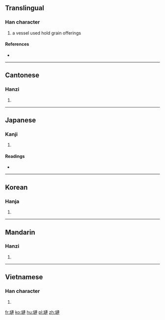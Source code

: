 {{also|琏}}
==Translingual==

===Han character===
{{Han char|rn=96|rad=玉|as=11|sn=15|four=15130|canj=MGYJJ}}

# a vessel used hold grain offerings

====References====
* {{Han ref|kx=0741.080|dkj=21206|dj=1150.260|hdz=21130.110|uh=7489|ud=29833|bh=E6A3|bd=59043}}

----

==Cantonese==

===Hanzi===
{{yue-hanzi|jyut=|y=lin5|sim=琏}}

# {{defn|lang=yue|sort=玉11}}

----

==Japanese==

===Kanji===
{{ja-kanji|grade=|rs=玉11}}

# {{defn|lang=ja|sort=玉11}}

====Readings====
* {{ja-readings|on=[[りん]] (rin)|kun=[[うつわ]] (utsuwa)|nanori=}}

----

==Korean==

===Hanja===
{{ko-hanja|hangeul=[[련]]>[[연]]|eumhun=|rv=ryeon>yeon|mr=ryŏn>yŏn|y=lyen>yen}}

# {{defn|lang=ko|sort=玉11}}

----

==Mandarin==

===Hanzi===
{{cmn-hanzi|sim=琏|pin=[[lián]] ([[lian2]])|wg=lien<sup>2</sup>}}

# {{defn|lang=cmn|sort=玉11}}

----

==Vietnamese==

===Han character===
{{vi-hantu|[[liễn]]|rs=玉11}}

# {{defn|lang=vi|sort=玉11}}

[[fr:璉]]
[[ko:璉]]
[[hu:璉]]
[[pl:璉]]
[[zh:璉]]